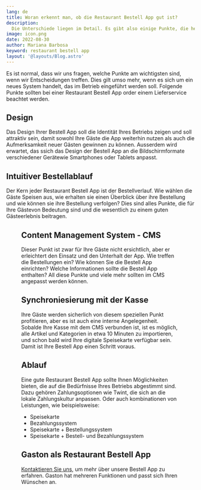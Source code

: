 ```yaml
---
lang: de
title: Woran erkennt man, ob die Restaurant Bestell App gut ist?
description: 
  Die Unterschiede liegen im Detail. Es gibt also einige Punkte, die herausstechen und Ihnen die Suche nach der für Sie passenden Bestell App erleichtern können.
image: icon.png
date: 2022-08-30
author: Mariana Barbosa
keyword: restaurant bestell app
layout: '@layouts/Blog.astro'
---
```



Es ist normal, dass wir uns fragen, welche Punkte am wichtigsten sind, wenn wir Entscheidungen treffen. Dies gilt umso mehr, wenn es sich um ein neues System handelt, das im Betrieb eingeführt werden soll. Folgende Punkte sollten bei einer Restaurant Bestell App order einem Lieferservice beachtet werden.

## Design

Das Design Ihrer Bestell App soll die Identität Ihres Betriebs zeigen und soll attraktiv sein, damit sowohl Ihre Gäste die App weiterhin nutzen als auch die Aufmerksamkeit neuer Gästen gewinnen zu können. Ausserdem wird erwartet, das ssich das Design der Bestell App an die Bildschirmformate verschiedener Gerätewie Smartphones oder Tablets anpasst.

## Intuitiver Bestellablauf

Der Kern jeder Restaurant Bestell App ist der Bestellverlauf. Wie wählen die Gäste Speisen aus, wie erhalten sie einen Überblick über ihre Bestellung und wie können sie ihre Bestellung verfolgen? Dies sind alles Punkte, die für Ihre Gästevon Bedeutung sind und die wesentlich zu einem guten Gästeerlebnis beitragen.

<Figure
  src={import('./woran-erkennt-man-gute-bestell-apps.jpg')}
  caption="Ein intuitiver Bestellablauf schafft Kundenzufriedenheit."
  size="article"
  />

## Content Management System - CMS

Dieser Punkt ist zwar für Ihre Gäste nicht ersichtlich, aber er erleichtert den Einsatz und den Unterhalt der App. Wie treffen die Bestellungen ein? Wie können Sie die Bestell App einrichten? Welche Informationen sollte die Bestell App enthalten? All diese Punkte und viele mehr sollten im CMS angepasst werden können.

## Synchroniesierung mit der Kasse 

Ihre Gäste werden sicherlich von diesem speziellen Punkt profitieren, aber es ist auch eine interne Angelegenheit. Sobalde Ihre Kasse mit dem CMS verbunden ist, ist es möglich, alle Artikel und Kategorien in etwa 10 Minuten zu importieren, und schon bald wird Ihre digitale Speisekarte verfügbar sein. Damit ist Ihre Bestell App einen Schritt voraus.

## Ablauf

Eine gute Restaurant Bestell App sollte Ihnen Möglichkeiten bieten, die auf die Bedürfnisse Ihres Betriebs abgestimmt sind. Dazu gehören Zahlungsoptionen wie Twint, die sich an die lokale Zahlungskultur anpassen. Oder auch kombinationen von Leistungen, wie beispielsweise:

- Speisekarte
- Bezahlungssystem
- Speisekarte + Bestellungssystem
- Speisekarte + Bestell- und Bezahlungssystem

## Gaston als Restaurant Bestell App

[Kontaktieren Sie uns](./kontakt), um mehr über unsere Bestell App zu erfahren. Gaston hat mehreren Funktionen und passt sich Ihren Wünschen an.
